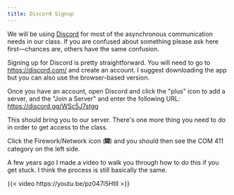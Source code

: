 ```yaml
---
title: Discord Signup
---
```

We will be using [Discord](https://en.wikipedia.org/wiki/Discord) for
most of the asynchronous communication needs in our class. If you are
confused about something please ask here first—chances are, others
have the same confusion.

Signing up for Discord is pretty straightforward. You will need to go to
<https://discord.com/> and create an account. I suggest downloading the
app but you can also use the browser-based version.

Once you have an account, open Discord and click the \"plus\" icon to
add a server, and the \"Join a Server\" and enter the following URL:
<https://discord.gg/WSc5J7stgg>

This should bring you to our server. There\'s one more thing you need to
do in order to get access to the class.


Click the Firework/Network icon (🎆) and you should then see the COM 411
category on the left side.

A few years ago I made a video to walk you through how to do this if you get stuck. I think the process is still basically the same.

{{< video https://youtu.be/pz047i5HtII >}}
